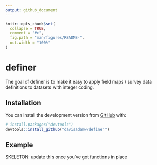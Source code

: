 ```yaml
---
output: github_document
---
```


<!-- README.md is generated from README.Rmd. Please edit that file -->

```r
knitr::opts_chunk$set(
  collapse = TRUE,
  comment = "#>",
  fig.path = "man/figures/README-",
  out.width = "100%"
)
```

# definer

<!-- badges: start -->
<!-- badges: end -->

The goal of definer is to make it easy to apply field maps / survey data definitions to datasets with integer coding.

## Installation

You can install the development version from [GitHub](https://github.com/) with:

``` r
# install.packages("devtools")
devtools::install_github("davisadamw/definer")
```
## Example

SKELETON: update this once you've got functions in place

